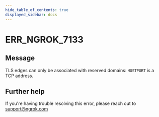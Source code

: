 ```yaml
---
hide_table_of_contents: true
displayed_sidebar: docs
---
```



# ERR_NGROK_7133

## Message

TLS edges can only be associated with reserved domains: `HOSTPORT` is a TCP address.

<ErrorDetails error="err_ngrok_7133" />

## Further help

If you're having trouble resolving this error, please reach out to [support@ngrok.com](mailto:support@ngrok.com?subject=Help%20with%20ERR_NGROK_7133)
